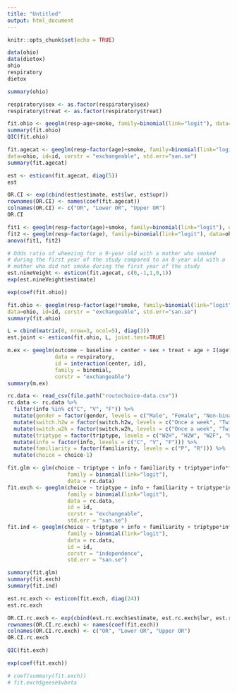 ```yaml
---
title: "Untitled"
output: html_document
---
```


```r
knitr::opts_chunk$set(echo = TRUE)
```

```r
data(ohio)
data(dietox)
ohio
respiratory
dietox

summary(ohio)

respiratory$sex <- as.factor(respiratory$sex)
respiratory$treat <- as.factor(respiratory$treat)

fit.ohio <- geeglm(resp~age+smoke, family=binomial(link="logit"), data=ohio, id=id, corstr = "exchangeable", std.err="san.se")
summary(fit.ohio)
QIC(fit.ohio)

fit.agecat <- geeglm(resp~factor(age)+smoke, family=binomial(link="logit"),
data=ohio, id=id, corstr = "exchangeable", std.err="san.se")
summary(fit.agecat)

est <- esticon(fit.agecat, diag(5))
est

OR.CI <- exp(cbind(est$estimate, est$lwr, est$upr))
rownames(OR.CI) <- names(coef(fit.agecat))
colnames(OR.CI) <- c("OR", "Lower OR", "Upper OR")
OR.CI

fit1 <- geeglm(resp~factor(age)+smoke, family=binomial(link="logit"), data=ohio, id=id, corstr = "exchangeable", std.err="san.se")
fit2 <- geeglm(resp~factor(age), family=binomial(link="logit"), data=ohio, id=id, corstr = "exchangeable", std.err="san.se")
anova(fit1, fit2)

# Odds ratio of wheezing for a 9-year old with a mother who smoked
# during the first year of the study compared to an 8-year old with a
# mother who did not smoke during the first year of the study
est.nineVeight <- esticon(fit.agecat, c(0,-1,1,0,1))
exp(est.nineVeight$estimate)

exp(coef(fit.ohio))

fit.ohio <- geeglm(resp~factor(age)*smoke, family=binomial(link="logit"),
data=ohio, id=id, corstr = "exchangeable", std.err="san.se")
summary(fit.ohio)

L = cbind(matrix(0, nrow=3, ncol=5), diag(3))
est.joint <- esticon(fit.ohio, L, joint.test=TRUE)

m.ex <- geeglm(outcome ~ baseline + center + sex + treat + age + I(age^2) + treat*age, 
               data = respiratory, 
               id = interaction(center, id), 
               family = binomial, 
               corstr = "exchangeable")
summary(m.ex)
```

```r
rc.data <- read_csv(file.path("routechoice-data.csv"))
rc.data <- rc.data %>% 
  filter(info %in% c("C", "V", "F")) %>% 
  mutate(gender = factor(gender, levels = c("Male", "Female", "Non-binary"))) %>% 
  mutate(switch.h2w = factor(switch.h2w, levels = c("Once a week", "Twice a week or more", "Never"))) %>% 
  mutate(switch.w2h = factor(switch.w2h, levels = c("Once a week", "Twice a week or more", "Never"))) %>% 
  mutate(triptype = factor(triptype, levels = c("W2H", "H2W", "W2F", "H2F"))) %>% 
  mutate(info = factor(info, levels = c("C", "V", "F"))) %>% 
  mutate(familiarity = factor(familiarity, levels = c("P", "R"))) %>% 
  mutate(choice = choice-1)
```

```r
fit.glm <- glm(choice ~ triptype + info + familiarity + triptype*info*familiarity,
                   family = binomial(link="logit"),
                   data = rc.data)
fit.exch <- geeglm(choice ~ triptype + info + familiarity + triptype*info*familiarity,
                   family = binomial(link="logit"),
                   data = rc.data,
                   id = id,
                   corstr = "exchangeable",
                   std.err = "san.se")
fit.ind <- geeglm(choice ~ triptype + info + familiarity + triptype*info*familiarity,
                   family = binomial(link="logit"),
                   data = rc.data,
                   id = id,
                   corstr = "independence",
                   std.err = "san.se")

summary(fit.glm)
summary(fit.exch)
summary(fit.ind)

est.rc.exch <- esticon(fit.exch, diag(24))
est.rc.exch

OR.CI.rc.exch <- exp(cbind(est.rc.exch$estimate, est.rc.exch$lwr, est.rc.exch$upr))
rownames(OR.CI.rc.exch) <- names(coef(fit.exch))
colnames(OR.CI.rc.exch) <- c("OR", "Lower OR", "Upper OR")
OR.CI.rc.exch

QIC(fit.exch)

exp(coef(fit.exch))

# coef(summary(fit.exch))
# fit.exch$geese$vbeta
```




